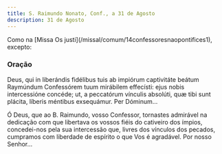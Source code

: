 ```yaml
---
title: S. Raimundo Nonato, Conf., a 31 de Agosto
description: 31 de Agosto
---
```


<aside>
  Como na [Missa Os justi](/missal/comum/14confessoresnaopontifices1), excepto:
</aside>

### Oração

<div class="side-by-side not-content">

Deus, qui in liberándis fidélibus tuis ab impiórum captivitáte beátum Raymúndum Confessórem tuum mirábilem effecísti: ejus nobis intercessióne concéde; ut, a peccatórum vínculis absolúti, quæ tibi sunt plácita, líberis méntibus exsequámur. Per Dóminum...

Ó Deus, que ao B. Raimundo, vosso Confessor, tornastes admirável na dedicação com que libertava os vossos fiéis do cativeiro dos ímpios, concedei-nos pela sua intercessão que, livres dos vínculos dos pecados, cumpramos com liberdade de espírito o que Vos é agradável. Por nosso Senhor...

</div>
